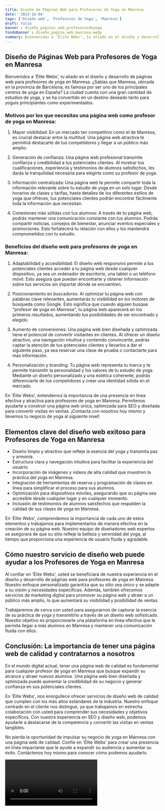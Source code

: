 ```yaml
---
title: Diseño de Páginas Web para Profesores de Yoga en Manresa
date: '2023-10-04'
tags: ['Diseño web', 'Profesores de Yoga', 'Manresa']
draft: false
banner : diseño_paginas_web_profesoresdeyoga
fondoBanner : diseño_pagina_web_manresa.webp
summary: Bienvenidos a 'Élite Webs', tu aliado en el diseño y desarrollo de páginas web para profesores de yoga en Manresa. ¿Sabías que Manresa, ubicada en la provincia de Barcelona, es famosa por ser uno de los principales centros de yoga en España? La ciudad cuenta con una gran cantidad de estudios de yoga, y se ha convertido en un destino deseado tanto para yoguis principiantes como experimentados.
---
```


## Diseño de Páginas Web para Profesores de Yoga en Manresa

Bienvenidos a 'Élite Webs', tu aliado en el diseño y desarrollo de páginas web para profesores de yoga en Manresa. ¿Sabías que Manresa, ubicada en la provincia de Barcelona, es famosa por ser uno de los principales centros de yoga en España? La ciudad cuenta con una gran cantidad de estudios de yoga, y se ha convertido en un destino deseado tanto para yoguis principiantes como experimentados.

### Motivos por los que necesitas una página web como profesor de yoga en Manresa:

1. Mayor visibilidad: En un mercado tan competitivo como el de Manresa, es crucial destacar entre la multitud. Una página web atractiva te permitirá destacarte de tus competidores y llegar a un público más amplio.

2. Generación de confianza: Una página web profesional transmite confianza y credibilidad a tus potenciales clientes. Al mostrar tus cualificaciones, experiencia y testimonios de alumnos satisfechos, les darás la tranquilidad necesaria para elegirte como su profesor de yoga.

3. Información centralizada: Una página web te permite compartir toda la información relevante sobre tu estudio de yoga en un solo lugar. Desde horarios de clases y tarifas, hasta detalles de los diferentes estilos de yoga que ofreces, tus potenciales clientes podrán encontrar fácilmente toda la información que necesitan.

4. Conexiones más sólidas con tus alumnos: A través de tu página web, podrás mantener una comunicación constante con tus alumnos. Podrás compartir noticias, consejos de bienestar, anunciar eventos especiales y promociones. Esto fortalecerá tu relación con ellos y los mantendrá comprometidos con tu estudio.

### Beneficios del diseño web para profesores de yoga en Manresa:

1. Adaptabilidad y accesibilidad: El diseño web responsivo permite a tus potenciales clientes acceder a tu página web desde cualquier dispositivo, ya sea un ordenador de escritorio, una tablet o un teléfono móvil. Esto asegura que puedan encontrarte y obtener información sobre tus servicios sin importar dónde se encuentren.

2. Posicionamiento en buscadores: Al optimizar tu página web con palabras clave relevantes, aumentarás tu visibilidad en los motores de búsqueda como Google. Esto significa que cuando alguien busque "profesor de yoga en Manresa", tu página web aparecerá en los primeros resultados, aumentando tus posibilidades de ser encontrado y elegido.

3. Aumento de conversiones: Una página web bien diseñada y optimizada tiene el potencial de convertir visitantes en clientes. Al ofrecer un diseño atractivo, una navegación intuitiva y contenido convincente, podrás captar la atención de tus potenciales clientes y llevarlos a dar el siguiente paso, ya sea reservar una clase de prueba o contactarte para más información.

4. Personalización y branding: Tu página web representa tu marca y te permite transmitir la personalidad y los valores de tu estudio de yoga. Mediante un diseño personalizado y una estética coherente, podrás diferenciarte de tus competidores y crear una identidad sólida en el mercado.

En 'Élite Webs', entendemos la importancia de una presencia en línea efectiva y atractiva para profesores de yoga en Manresa. Permítenos ayudarte a construir una página web única, optimizada para SEO y diseñada para convertir visitas en ventas. ¡Contacta con nosotros hoy mismo y llevemos tu negocio de yoga al siguiente nivel!

<GifSeo />

<Cta />

## Elementos clave del diseño web exitoso para Profesores de Yoga en Manresa

- Diseño limpio y atractivo que refleje la esencia del yoga y transmita paz y armonía.
- Estructura clara y navegación intuitiva para facilitar la experiencia del usuario.
- Incorporación de imágenes y videos de alta calidad que muestren la práctica del yoga en Manresa.
- Integración de herramientas de reserva y programación de clases en línea para simplificar el proceso para sus alumnos.
- Optimización para dispositivos móviles, asegurando que su página sea accesible desde cualquier lugar y en cualquier momento.
- Inclusión de testimonios de alumnos satisfechos que respalden la calidad de sus clases de yoga en Manresa.

En 'Élite Webs', comprendemos la importancia de cada uno de estos elementos y trabajamos para implementarlos de manera efectiva en la creación de su página web. Nuestro equipo de diseñadores web expertos se asegurará de que su sitio refleje la belleza y serenidad del yoga, al tiempo que proporciona una experiencia de usuario fluida y agradable.

## Cómo nuestro servicio de diseño web puede ayudar a los Profesores de Yoga en Manresa

Al confiar en 'Élite Webs', usted se beneficiará de nuestra experiencia en el diseño y desarrollo de páginas web para profesores de yoga en Manresa. Nuestro enfoque personalizado garantiza que su sitio sea único y se adapte a su visión y necesidades específicas. Además, también ofrecemos servicios de marketing digital para promover su página web y atraer a un público más amplio, lo que aumentará su visibilidad y posibilidad de ventas.

Trabajaremos de cerca con usted para asegurarnos de capturar la esencia de su práctica de yoga y transmitirlo a través de un diseño web sofisticado. Nuestro objetivo es proporcionarle una plataforma en línea efectiva que le permita llegar a más alumnos en Manresa y mantener una comunicación fluida con ellos.

## Conclusión: La importancia de tener una página web de calidad y contratarnos a nosotros

En el mundo digital actual, tener una página web de calidad es fundamental para cualquier profesor de yoga en Manresa que busque expandir su alcance y atraer nuevos alumnos. Una página web bien diseñada y optimizada puede aumentar la credibilidad de su negocio y generar confianza en sus potenciales clientes.

En 'Élite Webs', nos enorgullece ofrecer servicios de diseño web de calidad que cumplen con los más altos estándares de la industria. Nuestro enfoque centrado en el cliente nos distingue, ya que trabajamos en estrecha colaboración con usted para comprender sus necesidades y objetivos específicos. Con nuestra experiencia en SEO y diseño web, podemos ayudarle a destacarse de la competencia y convertir las visitas en ventas tangibles.

No pierda la oportunidad de impulsar su negocio de yoga en Manresa con una página web de calidad. Confíe en 'Élite Webs' para crear una presencia en línea impactante que le ayude a expandir su audiencia y aumentar su éxito. Contáctenos hoy mismo para conocer cómo podemos ayudarlo.

<Video />

<CtaBot job='Profesores de Yoga' city='Manresa'/>

<Gmaps query='Manresa+españa+maps' />